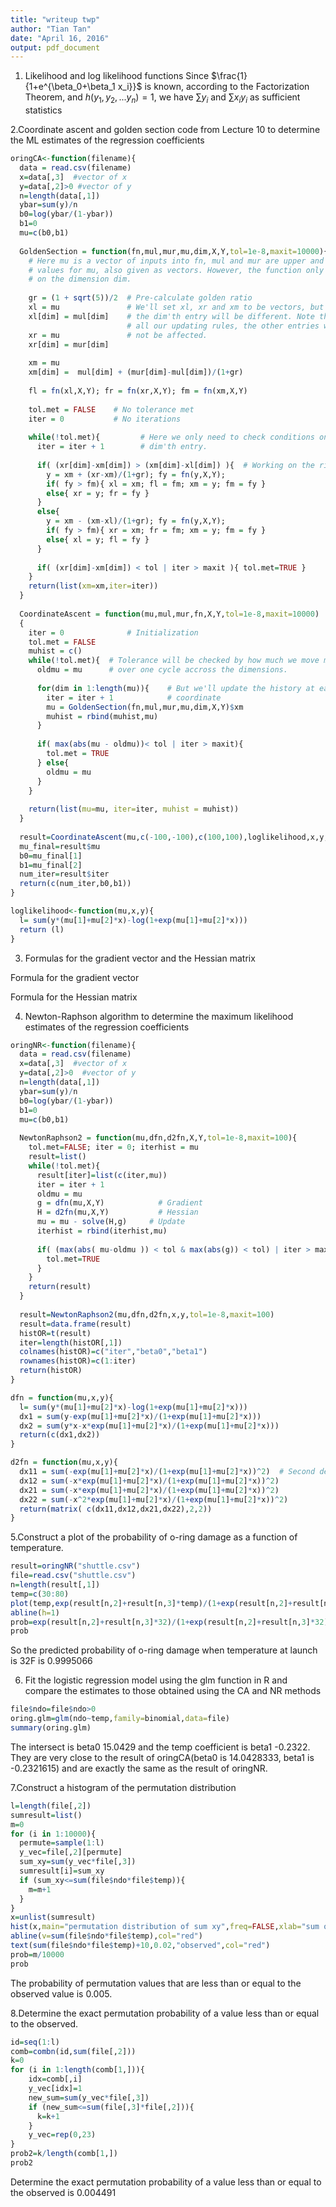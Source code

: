 ```yaml
---
title: "writeup twp"
author: "Tian Tan"
date: "April 16, 2016"
output: pdf_document
---
```


1. Likelihood and log likelihood functions
\begin{eqnarray*}
L(\beta_0,\beta_1) &=&  f(\pi_1,\pi_2,...\pi_n|(\beta_0,\beta_1)) \\
         &=&  \prod \pi_i^{y_i} (1-\pi_i)^{1-yi} \\
         &=&  \prod (\frac{e^{\beta_0+\beta_1 x_i}}{1+e^{\beta_0+\beta_1 x_i}})^{y_i} (1-\frac{e^{\beta_0+\beta_1 x_i}}{1+e^{\beta_0+\beta_1 x_i}})^{1-yi} \\
         &=&  \prod (e^{\beta_0+\beta_1 x_i}y_i) \cdot \frac{1}{1+e^{\beta_0+\beta_1 x_i}} \\
         &=&  e^{ \beta_0(\sum y_i)+\beta_1(\sum x_iy_i)} \cdot \frac{1}{1+e^{\beta_0+\beta_1 x_i}} \cdot 1
\end{eqnarray*}
Since $\frac{1}{1+e^{\beta_0+\beta_1 x_i}}$ is known, according to the Factorization Theorem, and $h(y_1,y_2,...y_n)=1$, we have $\sum y_i$ and $\sum x_iy_i$ as sufficient statistics

\begin{eqnarray*}
l(\beta_0,\beta_1) &=&  \sum (y_i log(\pi_i)+(1-y_i)log(1-\pi_i))\\
     &=&  \sum (y_i(\beta_0+\beta_1 x_i)-y_i log(1+e^{\beta_0+\beta_1 x_i})-(1-y_i)log(1+e^{\beta_0+\beta_1 x_i}))\\
     &=&  \sum (y_i(\beta_0+\beta_1 x_i)-log(1+e^{\beta_0+\beta_1 x_i}))
\end{eqnarray*}

2.Coordinate ascent and golden section code from Lecture 10 to determine the ML estimates of the regression coefficients
```r
oringCA<-function(filename){
  data = read.csv(filename)
  x=data[,3]  #vector of x
  y=data[,2]>0 #vector of y
  n=length(data[,1])
  ybar=sum(y)/n
  b0=log(ybar/(1-ybar))
  b1=0
  mu=c(b0,b1)
  
  GoldenSection = function(fn,mul,mur,mu,dim,X,Y,tol=1e-8,maxit=10000){
    # Here mu is a vector of inputs into fn, mul and mur are upper and lower
    # values for mu, also given as vectors. However, the function only works
    # on the dimension dim.
    
    gr = (1 + sqrt(5))/2  # Pre-calculate golden ratio
    xl = mu               # We'll set xl, xr and xm to be vectors, but only
    xl[dim] = mul[dim]    # the dim'th entry will be different. Note that in
                          # all our updating rules, the other entries will
    xr = mu               # not be affected.
    xr[dim] = mur[dim]
    
    xm = mu
    xm[dim] =  mul[dim] + (mur[dim]-mul[dim])/(1+gr)
    
    fl = fn(xl,X,Y); fr = fn(xr,X,Y); fm = fn(xm,X,Y)
    
    tol.met = FALSE    # No tolerance met
    iter = 0           # No iterations
    
    while(!tol.met){         # Here we only need to check conditions on the
      iter = iter + 1        # dim'th entry.
      
      if( (xr[dim]-xm[dim]) > (xm[dim]-xl[dim]) ){  # Working on the right-hand side
        y = xm + (xr-xm)/(1+gr); fy = fn(y,X,Y);
        if( fy > fm){ xl = xm; fl = fm; xm = y; fm = fy }
        else{ xr = y; fr = fy }
      }
      else{
        y = xm - (xm-xl)/(1+gr); fy = fn(y,X,Y);
        if( fy > fm){ xr = xm; fr = fm; xm = y; fm = fy }
        else{ xl = y; fl = fy }
      }
      
      if( (xr[dim]-xm[dim]) < tol | iter > maxit ){ tol.met=TRUE }
    }
    return(list(xm=xm,iter=iter))
  }
  
  CoordinateAscent = function(mu,mul,mur,fn,X,Y,tol=1e-8,maxit=10000)
  {
    iter = 0              # Initialization
    tol.met = FALSE
    muhist = c()
    while(!tol.met){  # Tolerance will be checked by how much we move mu
      oldmu = mu      # over one cycle accross the dimensions.
      
      for(dim in 1:length(mu)){    # But we'll update the history at each
        iter = iter + 1            # coordinate
        mu = GoldenSection(fn,mul,mur,mu,dim,X,Y)$xm
        muhist = rbind(muhist,mu)
      }
      
      if( max(abs(mu - oldmu))< tol | iter > maxit){
        tol.met = TRUE
      } else{
        oldmu = mu 
      }
    }
    
    return(list(mu=mu, iter=iter, muhist = muhist))
  }
  
  result=CoordinateAscent(mu,c(-100,-100),c(100,100),loglikelihood,x,y,tol=1e-8,maxit=10000)
  mu_final=result$mu
  b0=mu_final[1]
  b1=mu_final[2]
  num_iter=result$iter
  return(c(num_iter,b0,b1))
}

loglikelihood<-function(mu,x,y){
  l= sum(y*(mu[1]+mu[2]*x)-log(1+exp(mu[1]+mu[2]*x)))
  return (l)
}

```

3. Formulas for the gradient vector and the Hessian matrix

Formula for the gradient vector
\begin{eqnarray*}
\Delta f(\beta) &=&(df/d\beta_0,df/d\beta_1) \\
df/d\beta_0 &=& \sum\nolimits_{i} y-\frac{e^{\beta_0+\beta_1x}}{1+e^{\beta_0+\beta_1x}} \\
df/d\beta_1 &=& \sum\nolimits_{i} xy-\frac{xe^{\beta_0+\beta_1x}}{1+e^{\beta_0+\beta_1x}}
\end{eqnarray*}

Formula for the Hessian matrix
\begin{gather*}
H*(\beta) = \begin{pmatrix} d^2f(\beta)/d\beta_0 d\beta_0 & d^2(f\beta)/d\beta_0 d\beta_1 \\
               d^2f(\beta)/d\beta_1 d\beta_0 & d^2f(\beta)/d\beta_1 d\beta_1 \end{pmatrix}\quad
\end{gather*}
\begin{eqnarray*}
d^2f(\beta)/d\beta_0 d\beta_0 &=& \sum\nolimits_{i} \frac{-e^{\beta_0+\beta_1x}}{(1+e^{\beta_0+\beta_1x})^2} \\
d^2(f\beta)/d\beta_0 d\beta_1 &=& \sum\nolimits_{i} \frac{-xe^{\beta_0+\beta_1x}}{(1+e^{\beta_0+\beta_1x})^2}\\
d^2f(\beta)/d\beta_1 d\beta_0 &=& \sum\nolimits_{i} \frac{-xe^{\beta_0+\beta_1x}}{(1+e^{\beta_0+\beta_1x})^2}\\
d^2f(\beta)/d\beta_1 d\beta_1 &=& \sum\nolimits_{i} \frac{-x^2e^{\beta_0+\beta_1x}}{(1+e^{\beta_0+\beta_1x})^2}
\end{eqnarray*}



4. Newton-Raphson algorithm to determine the maximum likelihood estimates of the regression coefficients
```r
oringNR<-function(filename){
  data = read.csv(filename)
  x=data[,3]  #vector of x
  y=data[,2]>0  #vector of y
  n=length(data[,1])
  ybar=sum(y)/n
  b0=log(ybar/(1-ybar))
  b1=0
  mu=c(b0,b1)
  
  NewtonRaphson2 = function(mu,dfn,d2fn,X,Y,tol=1e-8,maxit=100){
    tol.met=FALSE; iter = 0; iterhist = mu
    result=list()
    while(!tol.met){
      result[iter]=list(c(iter,mu))
      iter = iter + 1
      oldmu = mu
      g = dfn(mu,X,Y)            # Gradient
      H = d2fn(mu,X,Y)           # Hessian
      mu = mu - solve(H,g)     # Update
      iterhist = rbind(iterhist,mu)
      
      if( (max(abs( mu-oldmu )) < tol & max(abs(g)) < tol) | iter > maxit){
        tol.met=TRUE 
      }
    }
    return(result)
  }
  
  result=NewtonRaphson2(mu,dfn,d2fn,x,y,tol=1e-8,maxit=100)
  result=data.frame(result)
  histOR=t(result)
  iter=length(histOR[,1])
  colnames(histOR)=c("iter","beta0","beta1")
  rownames(histOR)=c(1:iter)
  return(histOR)
}

dfn = function(mu,x,y){
  l= sum(y*(mu[1]+mu[2]*x)-log(1+exp(mu[1]+mu[2]*x)))
  dx1 = sum(y-exp(mu[1]+mu[2]*x)/(1+exp(mu[1]+mu[2]*x)))
  dx2 = sum(y*x-x*exp(mu[1]+mu[2]*x)/(1+exp(mu[1]+mu[2]*x)))
  return(c(dx1,dx2))
}

d2fn = function(mu,x,y){
  dx11 = sum(-exp(mu[1]+mu[2]*x)/(1+exp(mu[1]+mu[2]*x))^2)  # Second derivatives
  dx12 = sum(-x*exp(mu[1]+mu[2]*x)/(1+exp(mu[1]+mu[2]*x))^2)
  dx21 = sum(-x*exp(mu[1]+mu[2]*x)/(1+exp(mu[1]+mu[2]*x))^2)
  dx22 = sum(-x^2*exp(mu[1]+mu[2]*x)/(1+exp(mu[1]+mu[2]*x))^2)
  return(matrix( c(dx11,dx12,dx21,dx22),2,2))
}
```

5.Construct a plot of the probability of o-ring damage as a function of temperature.
```r
result=oringNR("shuttle.csv")
file=read.csv("shuttle.csv")
n=length(result[,1])
temp=c(30:80)
plot(temp,exp(result[n,2]+result[n,3]*temp)/(1+exp(result[n,2]+result[n,3]*temp)),main="probability of o-ring damages versus temperature",ylim=c(0,1),xlab="temperature",ylab="probability of o-ring damages",type="l")
abline(h=1)
prob=exp(result[n,2]+result[n,3]*32)/(1+exp(result[n,2]+result[n,3]*32))
prob
```
So the predicted probability of o-ring damage when temperature at launch is 32F is 0.9995066

6. Fit the logistic regression model using the glm function in R and compare the estimates to those obtained using the CA and NR methods
```r
file$ndo=file$ndo>0
oring.glm=glm(ndo~temp,family=binomial,data=file)
summary(oring.glm)
```
The intersect is beta0 15.0429 and the temp coefficient is beta1 -0.2322. They are very close to the result of oringCA(beta0 is 14.0428333, beta1 is -0.2321615) and are exactly the same as the result of oringNR.

7.Construct a histogram of the permutation distribution 
```r
l=length(file[,2])
sumresult=list()
m=0
for (i in 1:10000){
  permute=sample(1:l)
  y_vec=file[,2][permute]
  sum_xy=sum(y_vec*file[,3])
  sumresult[i]=sum_xy
  if (sum_xy<=sum(file$ndo*file$temp)){
    m=m+1
  }
}
x=unlist(sumresult)
hist(x,main="permutation distribution of sum xy",freq=FALSE,xlab="sum of xy")
abline(v=sum(file$ndo*file$temp),col="red")
text(sum(file$ndo*file$temp)+10,0.02,"observed",col="red")
prob=m/10000
prob
```
The probability of permutation values that are less than or equal to the observed value is 0.005. 

8.Determine the exact permutation probability of a value less than or equal to the observed.

```r
id=seq(1:l)
comb=combn(id,sum(file[,2]))
k=0
for (i in 1:length(comb[1,])){
    idx=comb[,i]
    y_vec[idx]=1
    new_sum=sum(y_vec*file[,3])
    if (new_sum<=sum(file[,3]*file[,2])){
      k=k+1
    }
    y_vec=rep(0,23)
}
prob2=k/length(comb[1,])
prob2
```
Determine the exact permutation probability of a value less than or equal to the observed is 0.004491



